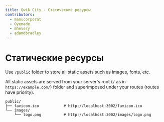 ```yaml
---
title: Qwik City - Статические ресурсы
contributors:
  - manucorporat
  - Oyemade
  - mhevery
  - adamdbradley
---
```


# Статические ресурсы

Use `/public` folder to store all static assets such as images, fonts, etc.

All static assets are served from your server's root (`/` as in `https://example.com/`) folder and superimposed under your routes (routes have priority).

```
public/
├── favicon.ico           # http://localhost:3002/favicon.ico
└── images/
    └── logo.png          # http://localhost:3002/images/logo.png
```
